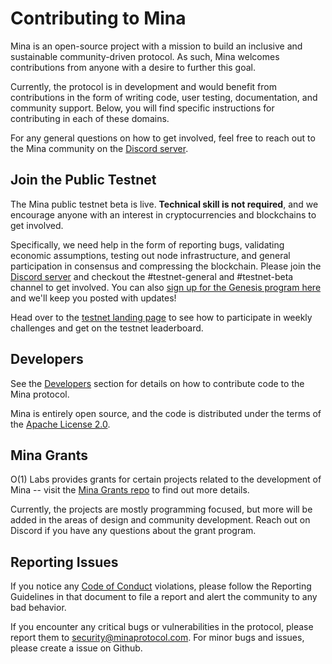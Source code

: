 
# Contributing to Mina

Mina is an open-source project with a mission to build an inclusive and sustainable community-driven protocol. As such, Mina welcomes contributions from anyone with a desire to further this goal.

Currently, the protocol is in development and would benefit from contributions in the form of writing code, user testing, documentation, and community support. Below, you will find specific instructions for contributing in each of these domains.

For any general questions on how to get involved, feel free to reach out to the Mina community on the [Discord server](https://bit.ly/MinaDiscord).

## Join the Public Testnet

The Mina public testnet beta is live. **Technical skill is not required**, and we encourage anyone with an interest in cryptocurrencies and blockchains to get involved.

Specifically, we need help in the form of reporting bugs, validating economic assumptions, testing out node infrastructure, and general participation in consensus and compressing the blockchain. Please join the [Discord server](https://bit.ly/MinaDiscord) and checkout the #testnet-general and #testnet-beta channel to get involved. You can also [sign up for the Genesis program here](/genesis) and we'll keep you posted with updates!

Head over to the [testnet landing page](/testnet.html) to see how to participate in weekly challenges and get on the testnet leaderboard.

## Developers

See the [Developers](../developers/) section for details on how to contribute code to the Mina protocol.

Mina is entirely open source, and the code is distributed under the terms of the [Apache License 2.0](https://github.com/MinaProtocol/mina/blob/master/LICENSE).

## Mina Grants

O(1) Labs provides grants for certain projects related to the development of Mina -- visit the [Mina Grants repo](https://github.com/MinaProtocol/mina-grants) to find out more details.

Currently, the projects are mostly programming focused, but more will be added in the areas of design and community development. Reach out on Discord if you have any questions about the grant program.

## Reporting Issues

If you notice any [Code of Conduct](https://github.com/MinaProtocol/mina/blob/develop/CODE_OF_CONDUCT.md) violations, please follow the Reporting Guidelines in that document to file a report and alert the community to any bad behavior.

If you encounter any critical bugs or vulnerabilities in the protocol, please report them to security@minaprotocol.com. For minor bugs and issues, please create a issue on Github.
